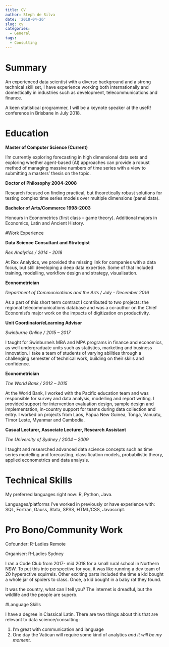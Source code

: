 ```yaml
---
title: CV
author: Steph de Silva
date: '2018-04-26'
slug: cv
categories:
  - General
tags:
  - Consulting
---
```


# Summary

An experienced data scientist with a diverse background and a strong technical skill set, I have experience working both internationally and domestically in industries such as development, telecommunications and finance.

A keen statistical programmer, I will be a keynote speaker at the useR! conference in Brisbane in July 2018. 

# Education

__Master of Computer Science (Current)__

I’m currently exploring forecasting in high dimensional data sets and exploring whether agent-based (AI) approaches can provide a robust method of managing massive numbers of time series with a view to submitting a masters’ thesis on the topic.

__Doctor of Philosophy 2004-2008__

Research focused on finding practical, but theoretically robust solutions for testing complex time series models over multiple dimensions (panel data).

__Bachelor of Arts/Commerce 1998-2003__

Honours in Econometrics (first class – game theory). Additional majors in Economics, Latin and Ancient History.

#Work Experience

__Data Science Consultant and Strategist__

_Rex Analytics  /  2014 - 2018_

At Rex Analytics, we provided the missing link for companies with a data focus, but still developing a deep data expertise. Some of that included training, modelling, workflow design and strategy, visualisation.

__Econometrician__

_Department of Communications and the Arts /  July - December 2016_

As a part of this short term contract I contributed to two projects: the regional telecommunications database and was a co-author on the Chief Economist’s major work on the impacts of digitization on productivity.

__Unit Coordinator/eLearning Advisor__

_Swinburne Online  /  2015 – 2017_

I taught for Swinburne’s MBA and MPA programs in finance and economics, as well undergraduate units such as statistics, marketing and business innovation. I take a team of students of varying abilities through a challenging semester of technical work, building on their skills and confidence. 

__Econometrician__

_The World Bank  /  2012 – 2015_

At the World Bank, I worked with the Pacific education team and was responsible for survey and data analysis, modelling and report writing. I provided support for intervention evaluation design, sample design and implementation, in-country support for teams during data collection and entry. I worked on projects from Laos, Papua New Guinea, Tonga, Vanuatu, Timor Leste, Myanmar and Cambodia. 

__Casual Lecturer, Associate Lecturer, Research Assistant__

_The University of Sydney  /  2004 – 2009_

I taught and researched advanced data science concepts such as time series modelling and forecasting, classification models, probabilistic theory, applied econometrics and data analysis. 


# Technical Skills

My preferred languages right now: R, Python, Java.

Languages/platforms I’ve worked in previously or have experience with: SQL, Fortran, Gauss, Stata, SPSS, HTML/CSS, Javascript.

# Pro Bono/Community Work 

Cofounder: R-Ladies Remote

Organiser: R-Ladies Sydney

I ran a Code Club from 2017- mid 2018 for a small rural school in Northern NSW. To put this into perspective for you, it was like running a dev team of 20 hyperactive squirrels. Other exciting parts included the time a kid bought a whole jar of spiders to class. Once, a kid bought in a baby rat they found. 

It was the country, what can I tell you? The internet is dreadful, but the wildlife and the people are superb.

#Language Skills

I have a degree in Classical Latin. There are two things about this that are relevant to data science/consulting:

(1) I'm great with communication and language
(2) One day the Vatican will require some kind of analytics _and it will be my moment._



